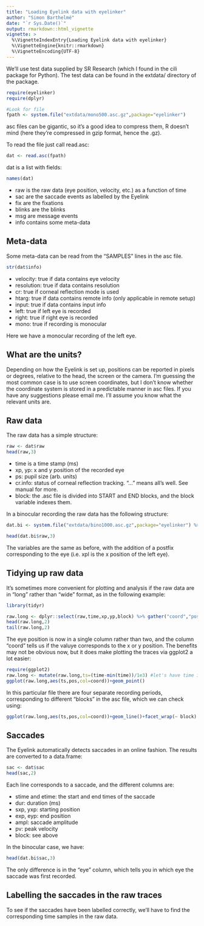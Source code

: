 ```yaml
---
title: "Loading Eyelink data with eyelinker"
author: "Simon Barthelmé"
date: "`r Sys.Date()`"
output: rmarkdown::html_vignette
vignette: >
  %\VignetteIndexEntry{Loading Eyelink data with eyelinker}
  %\VignetteEngine{knitr::rmarkdown}
  %\VignetteEncoding{UTF-8}
---
```


We'll use test data supplied by SR Research (which I found in the cili package for Python). The test data can be found in the extdata/ directory of the package.

```r
require(eyelinker)
require(dplyr)

#Look for file 
fpath <- system.file("extdata/mono500.asc.gz",package="eyelinker")
```

asc files can be gigantic, so it's a good idea to compress them, R doesn't mind (here they're compressed in gzip format, hence the .gz).

To read the file just call read.asc:

```r
dat <- read.asc(fpath)
```

dat is a list with fields:

```r
names(dat)
```

- raw is the raw data (eye position, velocity, etc.) as a function of time
- sac are the saccade events as labelled by the Eyelink
- fix are the fixations
- blinks are the blinks
- msg are message events
- info contains some meta-data

## Meta-data

Some meta-data can be read from the "SAMPLES" lines in the asc file.

```r
str(dat$info)
```

- velocity: true if data contains eye velocity 
- resolution: true if data contains resolution
- cr: true if corneal reflection mode is used
- htarg: true if data contains remote info (only applicable in remote setup)
- input: true if data contains input info
- left: true if left eye is recorded
- right: true if right eye is recorded
- mono: true if recording is monocular

Here we have a monocular recording of the left eye. 

## What are the units? 

Depending on how the Eyelink is set up, positions can be reported in pixels or degrees, relative to the head, the screen or the camera.
I'm guessing the most common case is to use screen coordinates, but I don't know whether the coordinate system is stored in a predictable manner in asc files. If you have any suggestions please email me.
I'll assume you know what the relevant units are. 

## Raw data

The raw data has a simple structure:

```r
raw <- dat$raw
head(raw,3)
```

- time is a time stamp (ms)
- xp, yp:  x and y position of the recorded eye
- ps: pupil size (arb. units)
- cr.info: status of corneal reflection tracking.  "..." means all's well. See manual for more.
- block: the .asc file is divided into START and END blocks, and the block variable indexes them.

In a binocular recording the raw data has the following structure:

```r
dat.bi <- system.file("extdata/bino1000.asc.gz",package="eyelinker") %>% read.asc

head(dat.bi$raw,3)
```

The variables are the same as before, with the addition of a postfix corresponding to the eye (i.e. xpl is the x position of the left eye).


## Tidying up raw data

It's sometimes more convenient for plotting and analysis if the raw data are in "long" rather than "wide" format, as in the following example:

```r
library(tidyr)

raw.long <- dplyr::select(raw,time,xp,yp,block) %>% gather("coord","pos",xp,yp)
head(raw.long,2)
tail(raw.long,2)
```

The eye position is now in a single column rather than two, and the column "coord" tells us if the valuye corresponds to the x or y position. The benefits may not be obvious now, but it does make plotting the traces via ggplot2 a lot easier:


```r
require(ggplot2)
raw.long <- mutate(raw.long,ts=(time-min(time))/1e3) #let's have time in sec. 
ggplot(raw.long,aes(ts,pos,col=coord))+geom_point()
```

In this particular file there are four separate recording periods, corresponding to different "blocks" in the asc file, which we can check using:

```r
ggplot(raw.long,aes(ts,pos,col=coord))+geom_line()+facet_wrap(~ block)
```

## Saccades

The Eyelink automatically detects saccades in an online fashion. The results are converted to a data.frame: 

```r
sac <- dat$sac
head(sac,2)
```

Each line corresponds to a saccade, and the different columns are:

- stime and etime: the start and end times of the saccade
- dur: duration (ms)
- sxp, yxp: starting position
- exp, eyp: end position
- ampl: saccade amplitude
- pv: peak velocity
- block: see above

In the binocular case, we have:

```r
head(dat.bi$sac,3)
```

The only difference is in the "eye" column, which tells you in which eye the saccade was first recorded. 

## Labelling the saccades in the raw traces

To see if the saccades have been labelled correctly, we'll have to find the corresponding time samples in the raw data.

```r


```
